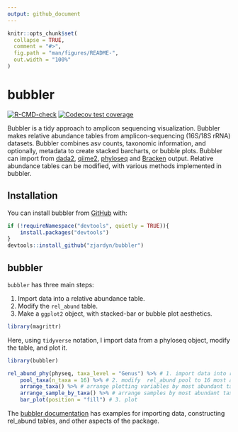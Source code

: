 ```yaml
---
output: github_document
---
```


<!-- README.md is generated from README.Rmd. Please edit that file -->

```r
knitr::opts_chunk$set(
  collapse = TRUE,
  comment = "#>",
  fig.path = "man/figures/README-",
  out.width = "100%"
)
```

# bubbler

<!-- badges: start -->
[![R-CMD-check](https://github.com/zjardyn/bubbler/workflows/R-CMD-check/badge.svg)](https://github.com/zjardyn/bubbler/actions)
[![Codecov test coverage](https://codecov.io/gh/zjardyn/bubbler/main/graph/badge.svg)](https://codecov.io/gh/zjardyn/bubbler?branch=main)
<!-- badges: end -->

Bubbler is a tidy approach to amplicon sequencing visualization. Bubbler makes relative abundance tables from amplicon-sequencing (16S/18S rRNA) datasets. Bubbler combines asv counts, taxonomic information, and optionally, metadata to create stacked barcharts, or bubble plots. Bubbler can import from [dada2](https://github.com/benjjneb/dada2), [qiime2](https://github.com/qiime2/qiime2), [phyloseq](https://joey711.github.io/phyloseq/) and [Bracken](https://github.com/jenniferlu717/Bracken) output. Relative abundance tables can be modified, with various methods implemented in bubbler.  

## Installation

You can install bubbler from [GitHub](https://github.com/) with:

``` r
if (!requireNamespace("devtools", quietly = TRUE)){
    install.packages("devtools")
}
devtools::install_github("zjardyn/bubbler")
```

## bubbler 

`bubbler` has three main steps: 

1. Import data into a relative abundance table.
2. Modify the `rel_abund` table. 
3. Make a `ggplot2` object, with stacked-bar or bubble plot aesthetics.
    
```r
library(magrittr)
```

Here, using `tidyverse` notation, I import data from a phyloseq object, modify the table, and plot it. 

```r
library(bubbler)

rel_abund_phy(physeq, taxa_level = "Genus") %>% # 1. import data into rel_abund.
    pool_taxa(n_taxa = 16) %>% # 2. modify  rel_abund pool to 16 most abundant taxa
    arrange_taxa() %>% # arrange plotting variables by most abundant taxa.
    arrange_sample_by_taxa() %>% # arrange samples by most abundant taxa
    bar_plot(position = "fill") # 3. plot
```


The [bubbler documentation](https://zjardyn.github.io/bubbler/) has examples for importing data, constructing rel_abund tables, and other aspects of the package. 



<!-- You'll still need to render `README.Rmd` regularly, to keep `README.md` up-to-date. `devtools::build_readme()` is handy for this. -->



<!-- In that case, don't forget to commit and push the resulting figure files, so they display on GitHub and CRAN. -->
